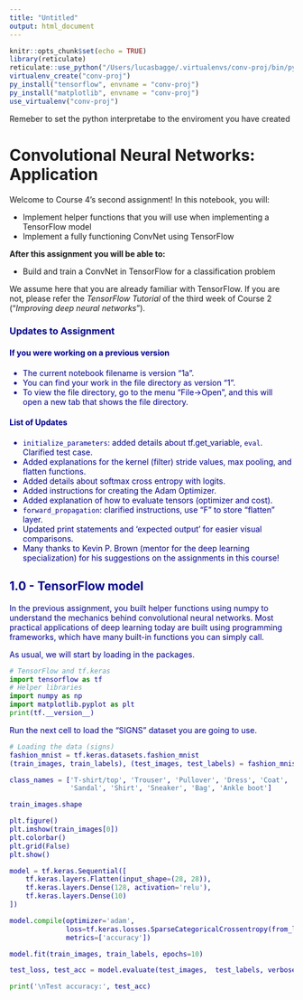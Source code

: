 ```yaml
---
title: "Untitled"
output: html_document
---
```


```r
knitr::opts_chunk$set(echo = TRUE)
library(reticulate)
reticulate::use_python("/Users/lucasbagge/.virtualenvs/conv-proj/bin/python")
virtualenv_create("conv-proj")
py_install("tensorflow", envname = "conv-proj")
py_install("matplotlib", envname = "conv-proj")
use_virtualenv("conv-proj")
```

Remeber to set the python interpretabe to the enviroment you have created

# Convolutional Neural Networks: Application

Welcome to Course 4's second assignment! In this notebook, you will:

- Implement helper functions that you will use when implementing a TensorFlow model
- Implement a fully functioning ConvNet using TensorFlow 

**After this assignment you will be able to:**

- Build and train a ConvNet in TensorFlow for a classification problem 

We assume here that you are already familiar with TensorFlow. If you are not, please refer the *TensorFlow Tutorial* of the third week of Course 2 ("*Improving deep neural networks*").

### <font color='darkblue'> Updates to Assignment <font>

#### If you were working on a previous version
* The current notebook filename is version "1a". 
* You can find your work in the file directory as version "1".
* To view the file directory, go to the menu "File->Open", and this will open a new tab that shows the file directory.

#### List of Updates
* `initialize_parameters`: added details about tf.get_variable, `eval`. Clarified test case.
* Added explanations for the kernel (filter) stride values, max pooling, and flatten functions.
* Added details about softmax cross entropy with logits.
* Added instructions for creating the Adam Optimizer.
* Added explanation of how to evaluate tensors (optimizer and cost).
* `forward_propagation`: clarified instructions, use "F" to store "flatten" layer.
* Updated print statements and 'expected output' for easier visual comparisons.
* Many thanks to Kevin P. Brown (mentor for the deep learning specialization) for his suggestions on the assignments in this course!

## 1.0 - TensorFlow model

In the previous assignment, you built helper functions using numpy to understand the mechanics behind convolutional neural networks. Most practical applications of deep learning today are built using programming frameworks, which have many built-in functions you can simply call. 

As usual, we will start by loading in the packages. 

```python
# TensorFlow and tf.keras
import tensorflow as tf
# Helper libraries
import numpy as np
import matplotlib.pyplot as plt
print(tf.__version__)
```

Run the next cell to load the "SIGNS" dataset you are going to use.

```python
# Loading the data (signs)
fashion_mnist = tf.keras.datasets.fashion_mnist
(train_images, train_labels), (test_images, test_labels) = fashion_mnist.load_data()
```

```python
class_names = ['T-shirt/top', 'Trouser', 'Pullover', 'Dress', 'Coat',
               'Sandal', 'Shirt', 'Sneaker', 'Bag', 'Ankle boot']
```

```python
train_images.shape
```

```python
plt.figure()
plt.imshow(train_images[0])
plt.colorbar()
plt.grid(False)
plt.show()
```


```python
model = tf.keras.Sequential([
    tf.keras.layers.Flatten(input_shape=(28, 28)),
    tf.keras.layers.Dense(128, activation='relu'),
    tf.keras.layers.Dense(10)
])
```

```python
model.compile(optimizer='adam',
              loss=tf.keras.losses.SparseCategoricalCrossentropy(from_logits=True),
              metrics=['accuracy'])
```

```python
model.fit(train_images, train_labels, epochs=10)
```

```python
test_loss, test_acc = model.evaluate(test_images,  test_labels, verbose=2)

print('\nTest accuracy:', test_acc)
```


